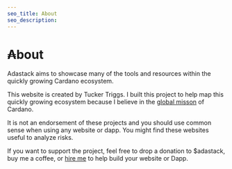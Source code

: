 ```yaml
---
seo_title: About
seo_description: 
---
```


# ₳bout

Adastack aims to showcase many of the tools and resources within the quickly growing Cardano ecosystem.

This website is created by Tucker Triggs. I built this project to help map this quickly growing ecosystem because I believe in the [global misson](https://www.youtube.com/watch?v=vTVrUOFXIT0) of Cardano. 

It is not an endorsement of these projects and you should use common sense when using any website or dapp. You might find these websites useful to analyze risks.

If you want to support the project, feel free to drop a donation to $adastack, buy me a coffee, or [hire me](https://www.tuckertriggs.com/contact) to help build your website or Dapp.